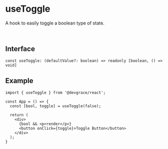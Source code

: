 # useToggle

A hook to easily toggle a boolean type of state.

<br />

## Interface
```tsx
const useToggle: (defaultValue?: boolean) => readonly [boolean, () => void]
```

## Example

```tsx
import { useToggle } from '@devgrace/react';

const App = () => {
  const [bool, toggle] = useToggle(false);

  return (
    <div>
      {bool && <p>render</p>}
      <button onClick={toggle}>Toggle Button</button>
    </div>
  );
}
```
